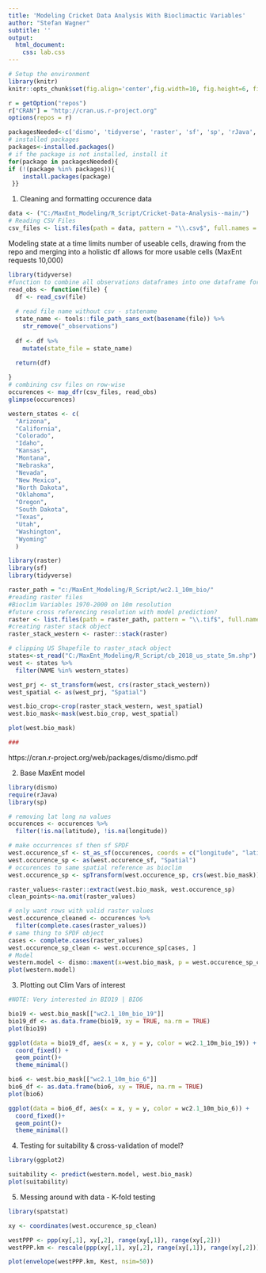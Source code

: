 ---
title: 'Modeling Cricket Data Analysis With Bioclimactic Variables'
author: "Stefan Wagner"
subtitle: ''
output:
  html_document:
    css: lab.css
---

```{r setup, include=FALSE}
# Setup the environment
library(knitr)
knitr::opts_chunk$set(fig.align='center',fig.width=10, fig.height=6, fig.path='Figs/',  warning=FALSE, echo=TRUE, eval=TRUE, message=FALSE)

r = getOption("repos")
r["CRAN"] = "http://cran.us.r-project.org"
options(repos = r)
```

```{r, echo=F, eval=T}
packagesNeeded<-c('dismo', 'tidyverse', 'raster', 'sf', 'sp', 'rJava', 'ggplot2')
# installed packages
packages<-installed.packages()
# if the package is not installed, install it
for(package in packagesNeeded){
if (!(package %in% packages)){
    install.packages(package)
 }}
```

1. Cleaning and formatting occurence data

```{r}
data <- ("C:/MaxEnt_Modeling/R_Script/Cricket-Data-Analysis--main/")
# Reading CSV Files 
csv_files <- list.files(path = data, pattern = "\\.csv$", full.names = T, recursive = T)
```

Modeling state at a time limits number of useable cells, drawing from the repo and merging into a holistic df allows for more usable cells (MaxEnt requests 10,000)


```{r}
library(tidyverse)
#function to combine all observations dataframes into one dataframe for analysis
read_obs <- function(file) {
  df <- read_csv(file)
  
  # read file name without csv - statename 
  state_name <- tools::file_path_sans_ext(basename(file)) %>%
    str_remove("_observations")
  
  df <- df %>%
    mutate(state_file = state_name)
  
  return(df)  

}
# combining csv files on row-wise
occurences <- map_dfr(csv_files, read_obs)
glimpse(occurences)
```

```{r}
western_states <- c(
  "Arizona", 
  "California", 
  "Colorado", 
  "Idaho", 
  "Kansas", 
  "Montana", 
  "Nebraska",
  "Nevada",
  "New Mexico",
  "North Dakota",
  "Oklahoma",
  "Oregon",
  "South Dakota",
  "Texas",
  "Utah",
  "Washington",
  "Wyoming"
  )
```

```{r}
library(raster)
library(sf)
library(tidyverse)

raster_path = "c:/MaxEnt_Modeling/R_Script/wc2.1_10m_bio/"
#reading raster files
#Bioclim Variables 1970-2000 on 10m resolution
#future cross referencing resolution with model prediction?
raster <- list.files(path = raster_path, pattern = "\\.tif$", full.names = T)
#creating raster stack object
raster_stack_western <- raster::stack(raster)

# clipping US Shapefile to raster_stack object
states<-st_read("C:/MaxEnt_Modeling/R_Script/cb_2018_us_state_5m.shp")
west <- states %>%
  filter(NAME %in% western_states)

west_prj <- st_transform(west, crs(raster_stack_western))
west_spatial <- as(west_prj, "Spatial")

west.bio_crop<-crop(raster_stack_western, west_spatial)
west.bio_mask<-mask(west.bio_crop, west_spatial)

plot(west.bio_mask)

###
```

https://cran.r-project.org/web/packages/dismo/dismo.pdf

2. Base MaxEnt model

```{r}
library(dismo)
require(rJava)
library(sp)

# removing lat long na values
occurences <- occurences %>%
  filter(!is.na(latitude), !is.na(longitude))

# make occurrences sf then sf SPDF
west.occurence_sf <- st_as_sf(occurences, coords = c("longitude", "latitude"), crs = 4326)
west.occurence_sp <- as(west.occurence_sf, "Spatial")
# occurences to same spatial reference as bioclim 
west.occurence_sp <- spTransform(west.occurence_sp, crs(west.bio_mask))

raster_values<-raster::extract(west.bio_mask, west.occurence_sp)
clean_points<-na.omit(raster_values)

# only want rows with valid raster values
west.occurence_cleaned <- occurences %>%
  filter(complete.cases(raster_values))
# same thing to SPDF object
cases <- complete.cases(raster_values)
west.occurence_sp_clean <- west.occurence_sp[cases, ]
# Model
western.model <- dismo::maxent(x=west.bio_mask, p = west.occurence_sp_clean)
plot(western.model)
```

3. Plotting out Clim Vars of interest

```{r}
#NOTE: Very interested in BIO19 | BIO6

bio19 <- west.bio_mask[["wc2.1_10m_bio_19"]]
bio19_df <- as.data.frame(bio19, xy = TRUE, na.rm = TRUE)
plot(bio19)

ggplot(data = bio19_df, aes(x = x, y = y, color = wc2.1_10m_bio_19)) +
  coord_fixed() +
  geom_point()+
  theme_minimal()

bio6 <- west.bio_mask[["wc2.1_10m_bio_6"]]
bio6_df <- as.data.frame(bio6, xy = TRUE, na.rm = TRUE)
plot(bio6)

ggplot(data = bio6_df, aes(x = x, y = y, color = wc2.1_10m_bio_6)) +
  coord_fixed()+
  geom_point()+
  theme_minimal()


```


4. Testing for suitability & cross-validation of model?

```{r}
library(ggplot2)

suitability <- predict(western.model, west.bio_mask)
plot(suitability)
```

5. Messing around with data - K-fold testing

```{r}
library(spatstat)

xy <- coordinates(west.occurence_sp_clean)

westPPP <- ppp(xy[,1], xy[,2], range(xy[,1]), range(xy[,2]))
westPPP.km <- rescale(ppp(xy[,1], xy[,2], range(xy[,1]), range(xy[,2])), 1000, "km")

plot(envelope(westPPP.km, Kest, nsim=50))

```

